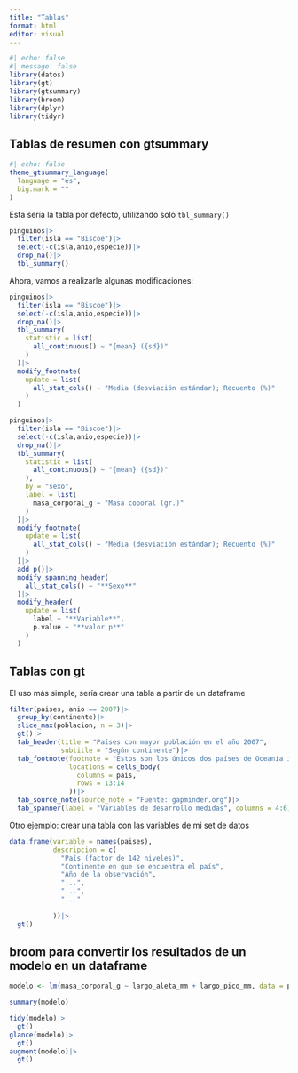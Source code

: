 ```yaml
---
title: "Tablas"
format: html
editor: visual
---
```


```r
#| echo: false
#| message: false
library(datos)
library(gt)
library(gtsummary)
library(broom)
library(dplyr)
library(tidyr)
```

## Tablas de resumen con gtsummary

```r
#| echo: false
theme_gtsummary_language(
  language = "es",
  big.mark = ""
)
```

Esta sería la tabla por defecto, utilizando solo `tbl_summary()`

```r
pinguinos|>
  filter(isla == "Biscoe")|>
  select(-c(isla,anio,especie))|>
  drop_na()|>
  tbl_summary()
```

Ahora, vamos a realizarle algunas modificaciones:

```r
pinguinos|>
  filter(isla == "Biscoe")|>
  select(-c(isla,anio,especie))|>
  drop_na()|>
  tbl_summary(
    statistic = list(
      all_continuous() ~ "{mean} ({sd})"
    )
  )|>
  modify_footnote(
    update = list(
      all_stat_cols() ~ "Media (desviación estándar); Recuento (%)"
    )
  )
```

```r
pinguinos|>
  filter(isla == "Biscoe")|>
  select(-c(isla,anio,especie))|>
  drop_na()|>
  tbl_summary(
    statistic = list(
      all_continuous() ~ "{mean} ({sd})"
    ),
    by = "sexo",
    label = list(
      masa_corporal_g ~ "Masa coporal (gr.)"
    )
  )|>
  modify_footnote(
    update = list(
      all_stat_cols() ~ "Media (desviación estándar); Recuento (%)"
    )
  )|>
  add_p()|>
  modify_spanning_header(
    all_stat_cols() ~ "**Sexo**"
  )|>
  modify_header(
    update = list(
      label ~ "**Variable**",
      p.value ~ "**valor p**"
    )
  )
```

## Tablas con gt

El uso más simple, sería crear una tabla a partir de un dataframe

```r
filter(paises, anio == 2007)|>
  group_by(continente)|>
  slice_max(poblacion, n = 3)|>
  gt()|>
  tab_header(title = "Países con mayor población en el año 2007",
             subtitle = "Según continente")|>
  tab_footnote(footnote = "Estos son los únicos dos países de Oceanía incluidos en esta base de datos",
               locations = cells_body(
                 columns = pais,
                 rows = 13:14
               ))|>
  tab_source_note(source_note = "Fuente: gapminder.org")|>
  tab_spanner(label = "Variables de desarrollo medidas", columns = 4:6)
```

Otro ejemplo: crear una tabla con las variables de mi set de datos

```r
data.frame(variable = names(paises),
           descripcion = c(
             "País (factor de 142 niveles)",
             "Continente en que se encuentra el país",
             "Año de la observación",
             "...",
             "...",
             "..."
             
           ))|>
  gt()
```

## broom para convertir los resultados de un modelo en un dataframe

```r
modelo <- lm(masa_corporal_g ~ largo_aleta_mm + largo_pico_mm, data = pinguinos)

summary(modelo)
```

```r
tidy(modelo)|>
  gt()
glance(modelo)|>
  gt()
augment(modelo)|>
  gt()
```
